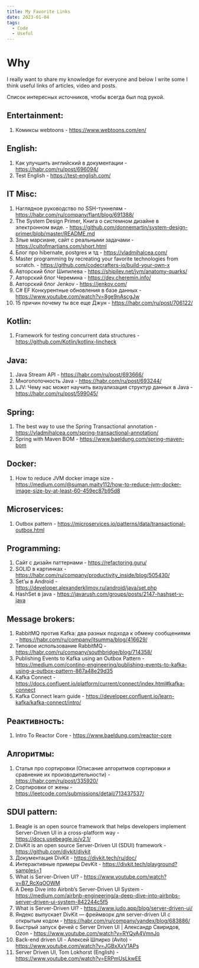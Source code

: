 ```yaml
---
title: My Favorite Links
date: 2023-01-04
tags:
  - Code
  - Useful
---
```


# Why

I really want to share my knowledge for everyone and below I write some I think useful links of articles, video and posts.

Список интересных источников, чтобы всегда был под рукой.

## Entertainment:

1. Комиксы webtoons - https://www.webtoons.com/en/ 

## English:

1. Как улучшить английский в документации - https://habr.com/ru/post/696094/
1. Test English - https://test-english.com/ 

## IT Misc:

1. Наглядное руководство по SSH-туннелям - https://habr.com/ru/company/flant/blog/691388/ 
1. The System Design Primer, Книга о системном дизайне в электронном виде. - https://github.com/donnemartin/system-design-primer/blob/master/README.md 
1. Злые марсиане, сайт с реальными задачами - https://cultofmartians.com/short.html
1. Блог про hibernate, postgres и тд - https://vladmihalcea.com/
1. Master programming by recreating your favorite technologies from scratch. - https://github.com/codecrafters-io/build-your-own-x  
1. Авторский блог Шипилева - https://shipilev.net/jvm/anatomy-quarks/ 
1. Авторский блог Черемина - https://dev.cheremin.info/ 
1. Авторский блог Jenkov - https://jenkov.com/ 
1. C# EF Конкурентные обновления в базе данных - https://www.youtube.com/watch?v=8ge9nAscgJw  
1. 15 причин почему ты все еще Джун - https://habr.com/ru/post/706122/ 

## Kotlin:

1. Framework for testing concurrent data structures - https://github.com/Kotlin/kotlinx-lincheck

## Java:

1. Java Stream API - https://habr.com/ru/post/693666/
1. Многопоточность Java - https://habr.com/ru/post/693244/
1. LJV: Чему нас может научить визуализация структур данных в Java - https://habr.com/ru/post/599045/ 

## Spring:

1. The best way to use the Spring Transactional annotation - https://vladmihalcea.com/spring-transactional-annotation/ 
1. Spring with Maven BOM - https://www.baeldung.com/spring-maven-bom

## Docker:

1. How to reduce JVM docker image size - https://medium.com/@suman.maity112/how-to-reduce-jvm-docker-image-size-by-at-least-60-459ec87b95d8 

## Microservices:

1. Outbox pattern - https://microservices.io/patterns/data/transactional-outbox.html

## Programming:

1. Сайт с дизайн паттернами - https://refactoring.guru/
1. SOLID в картинках - https://habr.com/ru/company/productivity_inside/blog/505430/ 
1. Set’ы в Android - https://developer.alexanderklimov.ru/android/java/set.php 
1. HashSet в java - https://javarush.com/groups/posts/2147-hashset-v-java

## Message brokers:

1. RabbitMQ против Kafka: два разных подхода к обмену сообщениями - https://habr.com/ru/company/itsumma/blog/416629/ 
1. Типовое использование RabbitMQ - https://habr.com/ru/company/southbridge/blog/714358/
1. Publishing Events to Kafka using an Outbox Pattern - https://medium.com/contino-engineering/publishing-events-to-kafka-using-a-outbox-pattern-867a48e29d35
1. Kafka Connect - https://docs.confluent.io/platform/current/connect/index.html#kafka-connect
1. Kafka Connect learn guide - https://developer.confluent.io/learn-kafka/kafka-connect/intro/

## Реактивность:

1. Intro To Reactor Core - https://www.baeldung.com/reactor-core 

## Алгоритмы:

1. Статья про сортировки (Описание алгоритмов сортировки и сравнение их производительности) - https://habr.com/ru/post/335920/ 
1. Сортировки от жены - https://leetcode.com/submissions/detail/713437537/ 

## SDUI pattern:

1. Beagle is an open source framework that helps developers implement Server-Driven UI in a cross-platform way - https://docs.usebeagle.io/v2.1/
1. DivKit is an open source Server-Driven UI (SDUI) framework - https://github.com/divkit/divkit 
1. Документация DivKit - https://divkit.tech/ru/doc/ 
1. Интерактивные примеры DevKit - https://divkit.tech/playground?samples=1 
1. What is Server-Driven UI? - https://www.youtube.com/watch?v=B7_RcXqOOWM 
1. A Deep Dive into Airbnb’s Server-Driven UI System - https://medium.com/airbnb-engineering/a-deep-dive-into-airbnbs-server-driven-ui-system-842244c5f5 
1. What is Server-Driven UI? - https://www.judo.app/blog/server-driven-ui/ 
1. Яндекс выпускает DivKit — фреймворк для server-driven UI с открытым кодом - https://habr.com/ru/company/yandex/blog/683886/ 
1. Быстрый запуск фичей с Server Driven UI | Александр Свиридов, Ozon - https://www.youtube.com/watch?v=RYQyA4VmnJo 
1. Back-end driven UI - Алексей Шпирко (Avito) - https://www.youtube.com/watch?v=JGBxXxV1APs
1. Server Driven UI, Tom Lokhorst (English) - https://www.youtube.com/watch?v=ERPmUsLkwEE

